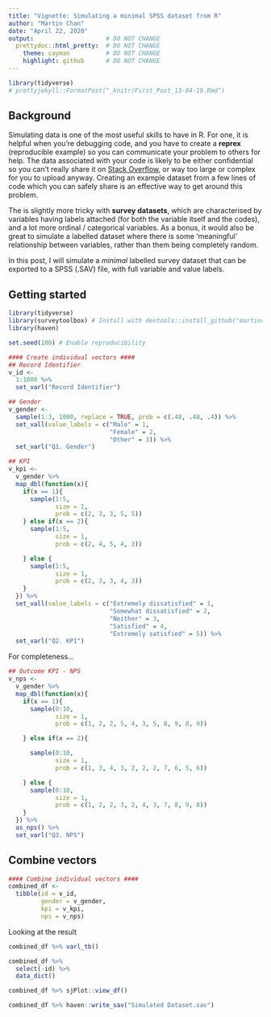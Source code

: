```yaml
---
title: "Vignette: Simulating a minimal SPSS dataset from R"
author: "Martin Chan"
date: "April 22, 2020"
output:                    # DO NOT CHANGE
  prettydoc::html_pretty:  # DO NOT CHANGE
    theme: cayman          # DO NOT CHANGE
    highlight: github      # DO NOT CHANGE
---
```


```r
library(tidyverse)
# prettyjekyll::FormatPost("_knitr/First_Post_13-04-19.Rmd")
```

## Background

Simulating data is one of the most useful skills to have in R. For one, it is helpful when you're debugging code, and you have to create a **reprex** (reproducible example) so you can communicate your problem to others for help. The data associated with your code is likely to be either confidential so you can't really share it on [Stack Overflow](https://stackoverflow.com/), or way too large or complex for you to upload anyway. Creating an example dataset from a few lines of code which you can safely share is an effective way to get around this problem. 

The is slightly more tricky with **survey datasets**, which are characterised by variables having labels attached (for both the variable itself and the codes), and a lot more ordinal / categorical variables. As a bonus, it would also be great to simulate a labelled dataset where there is some 'meaningful' relationship between variables, rather than them being completely random. 

In this post, I will simulate a _minimal_ labelled survey dataset that can be exported to a SPSS (.SAV) file, with full variable and value labels. 

## Getting started

```r
library(tidyverse)
library(surveytoolbox) # Install with devtools::install_github("martinctc/surveytoolbox")
library(haven)

set.seed(100) # Enable reproducibility
```


```r
#### Create individual vectors ####
## Record Identifier
v_id <-
  1:1000 %>%
  set_varl("Record Identifier")

## Gender
v_gender <-
  sample(1:3, 1000, replace = TRUE, prob = c(.48, .48, .4)) %>%
  set_vall(value_labels = c("Male" = 1,
                            "Female" = 2,
                            "Other" = 3)) %>%
  set_varl("Q1. Gender")
```


```r
## KPI
v_kpi <-
  v_gender %>%
  map_dbl(function(x){
    if(x == 1){
      sample(1:5,
             size = 1,
             prob = c(2, 3, 3, 5, 5))
    } else if(x == 2){
      sample(1:5,
             size = 1,
             prob = c(2, 4, 5, 4, 3))

    } else {
      sample(1:5,
             size = 1,
             prob = c(2, 3, 3, 4, 3))
    }
  }) %>%
  set_vall(value_labels = c("Extremely dissatisfied" = 1,
                            "Somewhat dissatisfied" = 2,
                            "Neither" = 3,
                            "Satisfied" = 4,
                            "Extremely satisfied" = 5)) %>%
  set_varl("Q2. KPI")
```

For completeness...

```r
## Outcome KPI - NPS
v_nps <-
  v_gender %>%
  map_dbl(function(x){
    if(x == 1){
      sample(0:10,
             size = 1,
             prob = c(1, 2, 2, 5, 4, 3, 5, 8, 9, 8, 9))

    } else if(x == 2){

      sample(0:10,
             size = 1,
             prob = c(1, 3, 4, 3, 2, 2, 2, 7, 6, 5, 6))

    } else {
      sample(0:10,
             size = 1,
             prob = c(1, 2, 2, 3, 2, 4, 3, 7, 8, 9, 8))
    }
  }) %>%
  as_nps() %>%
  set_varl("Q3. NPS")
```

## Combine vectors

```r
#### Combine individual vectors ####
combined_df <-
  tibble(id = v_id,
         gender = v_gender,
         kpi = v_kpi,
         nps = v_nps)

```

Looking at the result

```r
combined_df %>% varl_tb()
```

```r
combined_df %>%
  select(-id) %>%
  data_dict()
```

```r
combined_df %>% sjPlot::view_df()
```

```r
combined_df %>% haven::write_sav("Simulated Dataset.sav")
```


